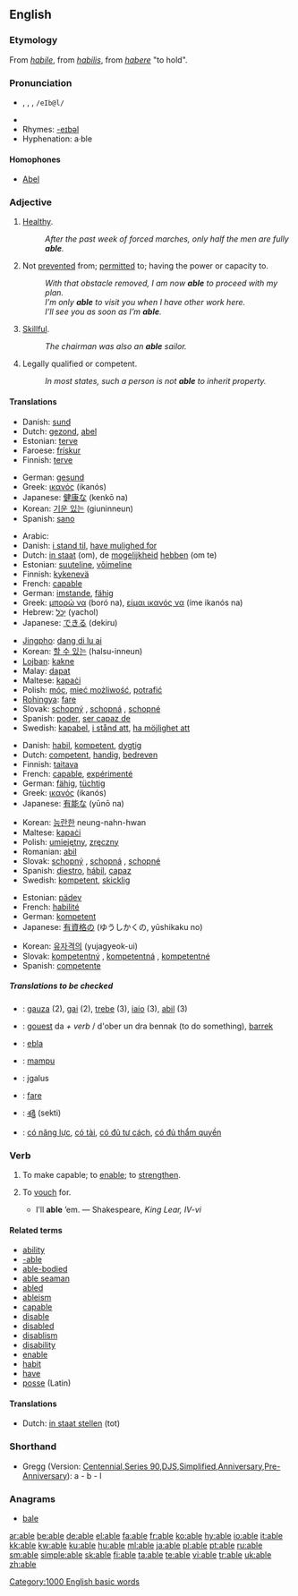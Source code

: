 {{see|-able}}
{{wikipedia|dab=able}}
==English==

{{rank|care|war|short|391|able|five|need|met}}

===Etymology===
From {{OF.}} ''[[habile]]'', from {{L.}} ''[[habilis]]'', from ''[[habere]]'' "to hold".

===Pronunciation===
* {{IPA|/eɪbl/}}, {{IPAchar|/eɪbəl/}}, {{SAMPA|/eIbl/}}, <tt>/eIb@l/</tt>
* {{audio|en-us-able.ogg|Audio (US)}}
* Rhymes: [[Rhymes:English:-eɪbəl|-eɪbəl]]
* Hyphenation: a&middot;ble

====Homophones====
* [[Abel]]

===Adjective===
{{en-adj|abl|er}}

# {{dated}} [[healthy|Healthy]].
#: ''After the past week of forced marches, only half the men are fully '''able'''.''
# Not [[prevent]]ed from; [[permit]]ted to; having the power or capacity to.
#: ''With that obstacle removed, I am now '''able''' to proceed with my plan.''
#: ''I’m only '''able''' to visit you when I have other work here.''
#: ''I’ll see you as soon as I’m '''able'''.''
# [[skillful|Skillful]].
#: ''The chairman was also an '''able''' sailor.''
# {{law}} Legally qualified or competent.
#: ''In most states, such a person is not '''able''' to inherit property.''

====Translations====
{{trans-top|healthy}}
* Danish: [[sund]]
* Dutch: [[gezond]], [[abel]]
* Estonian: [[terve]]
* Faroese: [[frískur]]
* Finnish: [[terve]]
{{trans-mid}}
* German: [[gesund]]
* Greek: [[ικανός]] (ikanós) {{m}}
* Japanese: [[健康な]] (kenkō na)
* Korean: [[기운 있는]] (giuninneun)
* Spanish: [[sano]]
{{trans-bottom}}

{{trans-top|be able to}}
* Arabic: {{Arab|[[قادر]]}}
* Danish: [[i stand til]], [[have mulighed for]]
* Dutch: [[in staat]] (om), de [[mogelijkheid]] [[hebben]] (om te)
* Estonian: [[suuteline]], [[võimeline]]
* Finnish: [[kykenevä]]
* French: [[capable]]
* German: [[imstande]], [[fähig]]
* Greek: [[μπορώ να]] (boró na), [[είμαι ικανός να]] (íme ikanós na)
* Hebrew: [[יָכֹל]] (yachol)
* Japanese: [[できる]] (dekiru)
{{trans-mid}}
* [[Jingpho]]: [[dang di lu ai]]
* Korean: [[할 수 있는]] (halsu-inneun)
* [[Lojban]]: [[kakne]]
* Malay: [[dapat]]
* Maltese: [[kapaċi]]
* Polish: [[móc]], [[mieć możliwość]], [[potrafić]]
* [[Rohingya]]: [[fare]]
* Slovak: [[schopný]] {{m}}, [[schopná]] {{f}}, [[schopné]] {{n}}
* Spanish: [[poder]], [[ser capaz de]]
* Swedish: [[kapabel]], [[i stånd att]], [[ha möjlighet att]]
{{trans-bottom}}

{{trans-top|skillful}}
* Danish: [[habil]], [[kompetent]], [[dygtig]]
* Dutch: [[competent]], [[handig]], [[bedreven]]
* Finnish: [[taitava]]
* French: [[capable]], [[expérimenté]]
* German: [[fähig]], [[tüchtig]]
* Greek: [[ικανός]] (ikanós) {{m}}
* Japanese: [[有能な]] (yūnō na)
{{trans-mid}}
* Korean: [[능란한]] neung-nahn-hwan
* Maltese: [[kapaċi]]
* Polish: [[umiejętny]], [[zręczny]]
* Romanian: [[abil]]
* Slovak: [[schopný]] {{m}}, [[schopná]] {{f}}, [[schopné]] {{n}}
* Spanish: [[diestro]], [[hábil]], [[capaz]]
* Swedish: [[kompetent]], [[skicklig]]
{{trans-bottom}}

{{trans-top|legally qualified}}
* Estonian: [[pädev]]
* French: [[habilité]]
* German: [[kompetent]]
* Japanese: [[有資格の]] (ゆうしかくの, yūshikaku no)
{{trans-mid}}
* Korean: [[유자격의]] (yujagyeok-ui)
* Slovak: [[kompetentný]] {{m}}, [[kompetentná]] {{f}}, [[kompetentné]] {{n}}
* Spanish: [[competente]]
{{trans-bottom}}

=====Translations to be checked=====
{{checktrans}}
* {{ttbc|Basque}}: [[gauza]] (2), [[gai]] (2), [[trebe]] (3), [[iaio]] (3), [[abil]] (3)
* {{ttbc|Breton}}: [[gouest]] da ''+ verb'' / d'ober un dra bennak (to do something), [[barrek]]
* {{ttbc|Esperanto}}: [[ebla]]
* {{ttbc|Indonesian}}: [[mampu]]
* {{ttbc|Lithuanian}}: įgalus
* {{ttbc|Rohingya}}: [[fare]]
* {{ttbc|Telugu}}: [[శక్తి]] (sekti)
* {{ttbc|Vietnamese}}: [[có năng lực]], [[có tài]], [[có đủ tư cách]], [[có đủ thẩm quyền]]

===Verb===
{{en-verb|abl|ing}}

# {{transitive}} {{obsolete}} To make capable; to [[enable]]; to [[strengthen]].
# {{transitive}} {{obsolete}} To [[vouch]] for.
#* I’ll '''able''' ’em. &mdash; Shakespeare, ''King Lear, IV-vi''

====Related terms====
* [[ability]]
* [[-able]]
* [[able-bodied]]
* [[able seaman]]
* [[abled]]
* [[ableism]]
* [[capable]]
* [[disable]]
* [[disabled]]
* [[disablism]]
* [[disability]]
* [[enable]]
* [[habit]]
* [[have]]
* [[posse]] (Latin)

====Translations====
{{trans-top|to make capable}}
* Dutch: [[in staat stellen]] (tot)
{{trans-mid}}
{{trans-bottom}}

===Shorthand===
* Gregg (Version: [http://en.wikipedia.org/wiki/Gregg_Shorthand#Centennial_Gregg_Shorthand Centennial],[http://en.wikipedia.org/wiki/Gregg_Shorthand#Series_90_Gregg_Shorthand  Series 90],[http://en.wikipedia.org/wiki/Gregg_Shorthand#Diamond_Jubilee_Gregg_Shorthand  DJS],[http://en.wikipedia.org/wiki/Gregg_Shorthand#Simplified_Gregg_Shorthand Simplified],[http://en.wikipedia.org/wiki/Gregg_Shorthand#Anniversary_Gregg_Shorthand Anniversary],[http://en.wikipedia.org/wiki/Gregg_Shorthand#Pre-Anniversary_Gregg_Shorthand Pre-Anniversary]): a - b - l

===Anagrams===
* [[bale]]

[[Category:1000 English basic words]]

[[ar:able]]
[[be:able]]
[[de:able]]
[[el:able]]
[[fa:able]]
[[fr:able]]
[[ko:able]]
[[hy:able]]
[[io:able]]
[[it:able]]
[[kk:able]]
[[kw:able]]
[[ku:able]]
[[hu:able]]
[[ml:able]]
[[ja:able]]
[[pl:able]]
[[pt:able]]
[[ru:able]]
[[sm:able]]
[[simple:able]]
[[sk:able]]
[[fi:able]]
[[ta:able]]
[[te:able]]
[[vi:able]]
[[tr:able]]
[[uk:able]]
[[zh:able]]